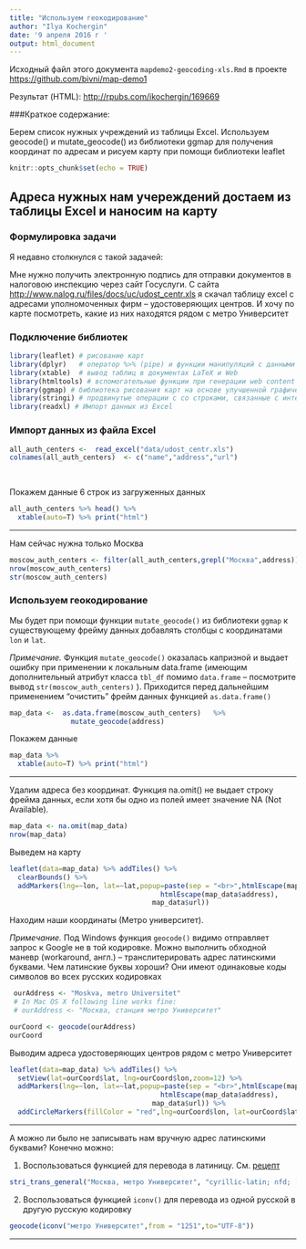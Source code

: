 ```yaml
---
title: "Используем геокодирование"
author: "Ilya Kochergin"
date: '9 апреля 2016 г '
output: html_document
---
```


Исходный файл этого документа `mapdemo2-geocoding-xls.Rmd`
в проекте <https://github.com/bivni/map-demo1>

Результат (HTML): <http://rpubs.com/ikochergin/169669> 

###Краткое содержание:

Берем список нужных учреждений из таблицы Excel.
Используем geocode() и mutate_geocode() из библиотеки ggmap  для получения координат по адресам и рисуем карту при помощи библиотеки leaflet

```r
knitr::opts_chunk$set(echo = TRUE)
```



## Адреса нужных нам учереждений достаем из таблицы Excel и наносим на карту



### Формулировка задачи

Я недавно столкнулся с такой задачей:

Мне нужно получить электронную подпись для отправки документов в налоговою инспекцию через сайт Госуслуги. С сайта <http://www.nalog.ru/files/docs/uc/udost_centr.xls> я скачал таблицу excel с адресами уполномоченных фирм -- удостоверяющих центров. И хочу по карте посмотреть, какие из них находятся рядом с метро Университет


### Подключение библиотек 
```r
library(leaflet) # рисование карт
library(dplyr)   # оператор %>% (pipe) и функции манипуляций с данными
library(xtable)  # вывод таблиц в документах LaTeX и Web
library(htmltools) # вспомогательные функции при генерации web content'а
library(ggmap) # библиотека рисования карт на основе улучшенной графической библиотеки ggplot2
library(stringi) # продвинутые операции с со строками, связанные с интернационализацией 
library(readxl) # Импорт данных из Excel 
```


### Импорт данных из файла Excel

```r
all_auth_centers <-  read_excel("data/udost_centr.xls") 
colnames(all_auth_centers)  <- c("name","address","url")
                    
                               
```

Покажем данные 6 строк из загруженных данных

```r
all_auth_centers %>% head() %>% 
  xtable(auto=T) %>% print("html")          
```

- - - 

Нам сейчас нужна только Москва

```r
moscow_auth_centers <- filter(all_auth_centers,grepl("Москва",address))
nrow(moscow_auth_centers)
str(moscow_auth_centers)
```

### Используем геокодирование 

Мы будет при помощи функции `mutate_geocode()` из библиотеки  `ggmap  ` к существующему фрейму данных добавлять столбцы с координатами `lon` и `lat`. 

_Примечание._ Функция `mutate_geocode()` оказалась капризной и выдает ошибку при применении к локальным data.frame (имеющим дополнительный атрибут класса `tbl_df` помимо `data.frame` -- посмотрите вывод `str(moscow_auth_centers)` ). Приходится перед дальнейшим применением "очистить" фрейм данных  функцией `as.data.frame()` 




```r
map_data <-  as.data.frame(moscow_auth_centers)   %>% 
               mutate_geocode(address)
```

Покажем данные 

```r
map_data %>% 
  xtable(auto=T) %>% print("html")          
```

- - - 

Удалим адреса без координат. Функция na.omit() не выдает строку фрейма данных, если хотя бы одно из полей имеет значение NA (Not Available).

```r
map_data <- na.omit(map_data)
nrow(map_data)
```

Выведем на карту

```r
leaflet(data=map_data) %>% addTiles() %>% 
  clearBounds() %>% 
  addMarkers(lng=~lon, lat=~lat,popup=paste(sep = "<br>",htmlEscape(map_data$name),
                                     htmlEscape(map_data$address),
                                   map_data$url))

```


Находим наши координаты (Метро университет).

_Примечание._ Под  Windows функция `geocode()` видимо отправляет запрос к Google не в той кодировке. Можно выполнить обходной маневр (workaround, англ.) -- транслитерировать адрес латинскими буквами. Чем латинские буквы хороши? Они имеют одинаковые коды символов во всех русских кодировках

```r
 ourAddress <- "Moskva, metro Universitet" 
 # In Mac OS X following line works fine:
 # ourAddress <- "Москва, станция метро Университет" 

ourCoord <- geocode(ourAddress)
ourCoord
```


Выводим адреса удостоверяющих центров рядом с метро Университет


```r
leaflet(data=map_data) %>% addTiles() %>% 
  setView(lat=ourCoord$lat, lng=ourCoord$lon,zoom=12) %>% 
  addMarkers(lng=~lon, lat=~lat,popup=paste(sep = "<br>",htmlEscape(map_data$name),
                                     htmlEscape(map_data$address),
                                   map_data$url)) %>% 
  addCircleMarkers(fillColor = "red",lng=ourCoord$lon, lat=ourCoord$lat,popup = "метро Университет")

```

- - - 

А можно ли было не записывать нам вручную адрес латинскими буквами?  Конечно можно: 

1. Воспользоваться функцией для перевода в латиницу. См. [рецепт](http://www.r-bloggers.com/icu-unicode-text-transforms-in-the-r-package-stringi/) 
```r
stri_trans_general("Москва, метро Университет", "cyrillic-latin; nfd; [:nonspacing mark:] remove; nfc")
```

2. Воспользоваться функцией `iconv()` для перевода из одной русской в другую русскую кодировку 
```r
geocode(iconv("метро Университет",from = "1251",to="UTF-8"))
```

- - -
